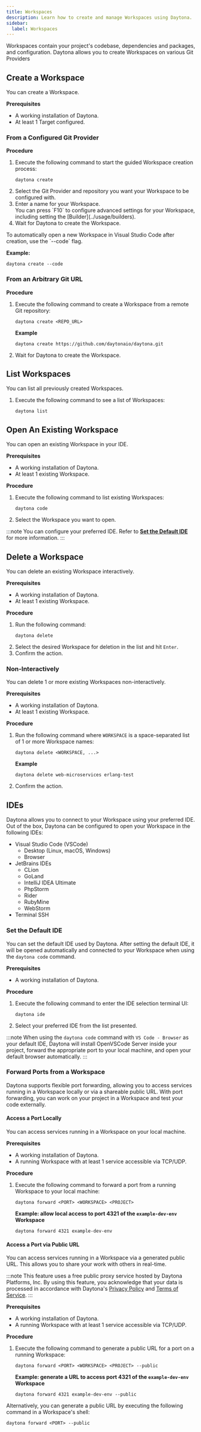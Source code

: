 ```yaml
---
title: Workspaces
description: Learn how to create and manage Workspaces using Daytona.
sidebar:
  label: Workspaces
---
```


Workspaces contain your project's codebase, dependencies and packages, and configuration.
Daytona allows you to create Workspaces on various Git Providers

## Create a Workspace
You can create a Workspace.

__Prerequisites__
*   A working installation of Daytona.
*   At least 1 Target configured.

### From a Configured Git Provider
__Procedure__
1.  Execute the following command to start the guided Workspace creation process:
    ```shell
    daytona create
    ```
2.  Select the Git Provider and repository you want your Workspace to be configured with.
3.  Enter a name for your Workspace.
    <Aside type="note">
    You can press `F10` to configure advanced settings for your Workspace, including setting the [Builder](../usage/builders).
    </Aside>
3.  Wait for Daytona to create the Workspace.

<Aside type="tip">
To automatically open a new Workspace in Visual Studio Code after creation, use the `--code` flag.

__Example:__
```shell
daytona create --code
```
</Aside>

### From an Arbitrary Git URL
__Procedure__
1.  Execute the following command to create a Workspace from a remote Git repository:
    ```shell
    daytona create <REPO_URL>
    ```

    __Example__
    ```shell
    daytona create https://github.com/daytonaio/daytona.git
    ```
2.  Wait for Daytona to create the Workspace.

## List Workspaces
You can list all previously created Workspaces.

1.  Execute the following command to see a list of Workspaces:
    ```shell
    daytona list
    ```

## Open An Existing Workspace
You can open an existing Workspace in your IDE.

__Prerequisites__
*   A working installation of Daytona.
*   At least 1 existing Workspace.

__Procedure__
1.  Execute the following command to list existing Workspaces:
    ```shell
    daytona code
    ```
2.  Select the Workspace you want to open.

:::note
You can configure your preferred IDE.
Refer to __[Set the Default IDE](#set-the-default-ide)__ for more information.
:::

## Delete a Workspace
You can delete an existing Workspace interactively.

__Prerequisites__
*   A working installation of Daytona.
*   At least 1 existing Workspace.

__Procedure__
1.  Run the following command:
    ```shell
    daytona delete
    ```
2.  Select the desired Workspace for deletion in the list and hit `Enter`.
3.  Confirm the action.

### Non-Interactively
You can delete 1 or more existing Workspaces non-interactively.

__Prerequisites__
*   A working installation of Daytona.
*   At least 1 existing Workspace.

__Procedure__
1.  Run the following command where `WORKSPACE` is a space-separated list of 1 or more Workspace names:
    ```shell
    daytona delete <WORKSPACE, ...>
    ```

    __Example__
    ```shell
    daytona delete web-microservices erlang-test
    ```
2.  Confirm the action.

## IDEs
Daytona allows you to connect to your Workspace using your preferred IDE.
Out of the box, Daytona can be configured to open your Workspace in the following IDEs:

*   Visual Studio Code (VSCode)
    *   Desktop (Linux, macOS, Windows)
    *   Browser
*   JetBrains IDEs
    *   CLion
    *   GoLand
    *   IntelliJ IDEA Ultimate
    *   PhpStorm
    *   Rider
    *   RubyMine
    *   WebStorm
*   Terminal SSH

### Set the Default IDE
You can set the default IDE used by Daytona.
After setting the default IDE, it will be opened automatically and connected to your Workspace when using the `daytona code` command.

__Prerequisites__
*   A working installation of Daytona.

__Procedure__
1.  Execute the following command to enter the IDE selection terminal UI:
    ```shell
    daytona ide
    ```
2.  Select your preferred IDE from the list presented.

:::note
When using the `daytona code` command with `VS Code - Browser` as your default IDE, Daytona will install OpenVSCode Server inside your project, forward the appropriate port to your local machine, and open your default browser automatically.
:::

### Forward Ports from a Workspace
Daytona supports flexible port forwarding, allowing you to access services running in a Workspace locally or via a shareable public URL.
With port forwarding, you can work on your project in a Workspace and test your code externally.

#### Access a Port Locally
You can access services running in a Workspace on your local machine.

__Prerequisites__
*   A working installation of Daytona.
*   A running Workspace with at least 1 service accessible via TCP/UDP.

__Procedure__
1.  Execute the following command to forward a port from a running Workspace to your local machine:
    ```shell
    daytona forward <PORT> <WORKSPACE> <PROJECT>
    ```

    __Example: allow local access to port 4321 of the `example-dev-env` Workspace__
    ```shell
    daytona forward 4321 example-dev-env
    ```

#### Access a Port via Public URL
You can access services running in a Workspace via a generated public URL.
This allows you to share your work with others in real-time.

:::note
This feature uses a free public proxy service hosted by Daytona Platforms, Inc.
By using this feature, you acknowledge that your data is processed in accordance with Daytona's [Privacy Policy](https://www.daytona.io/company/privacy-policy) and [Terms of Service](https://www.daytona.io/company/terms-of-service).
:::

__Prerequisites__
*   A working installation of Daytona.
*   A running Workspace with at least 1 service accessible via TCP/UDP.

__Procedure__
1.  Execute the following command to generate a public URL for a port on a running Workspace:
    ```shell
    daytona forward <PORT> <WORKSPACE> <PROJECT> --public
    ```

    __Example: generate a URL to access port 4321 of the `example-dev-env` Workspace__
    ```shell
    daytona forward 4321 example-dev-env --public
    ```

<Aside type="tip">
Alternatively, you can generate a public URL by executing the following command in a Workspace's shell:

```shell
daytona forward <PORT> --public
```
</Aside>
